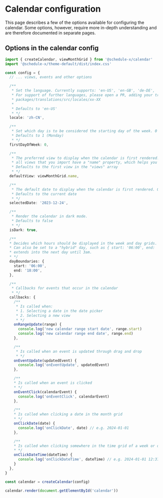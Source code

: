 # Calendar configuration

This page describes a few of the options available for configuring the calendar. Some options, however, require more
in-depth understanding and are therefore documented in separate pages.

## Options in the calendar config

```ts
import { createCalendar, viewMonthGrid } from '@schedule-x/calendar'
import '@schedule-x/theme-default/dist/index.css'

const config = {
  // ... views, events and other options

  /**
   * Set the language. Currently supports: 'en-US', 'en-GB', 'de-DE', 'zh-CN' and 'sv-SE'
   * For support of further languages, please open a PR, adding your translations under the folder:
   * packages/translations/src/locales/xx-XX
   *
   * Defaults to 'en-US'
   * */
  locale: 'zh-CN',

  /**
   * Set which day is to be considered the starting day of the week. 0 = Sunday, 1 = Monday, (...other days) 6 = Saturday
   * Defaults to 1 (Monday)
   * */
  firstDayOfWeek: 0,

  /**
   * The preferred view to display when the calendar is first rendered.
   * all views that you import have a "name" property, which helps you identify them.
   * Defaults to the first view in the "views" array
   * */
  defaultView: viewMonthGrid.name,

  /**
   * The default date to display when the calendar is first rendered. Only accepts YYYY-MM-DD format.
   * Defaults to the current date
   * */
  selectedDate: '2023-12-24',

  /**
   * Render the calendar in dark mode.
   * Defaults to false
   * */
  isDark: true,

  /**
  * Decides which hours should be displayed in the week and day grids. Defaults to midnight - midnight (a full day)
  * Can also be set to a "hybrid" day, such as { start: '06:00', end: '03:00' }, meaning each day starts at 6am but
  * extends into the next day until 3am.
  * */
  dayBoundaries: {
    start: '06:00',
    end: '18:00',
  },

  /**
   * Callbacks for events that occur in the calendar
   * */
  callbacks: {
    /**
     * Is called when:
     * 1. Selecting a date in the date picker
     * 2. Selecting a new view
     * */
    onRangeUpdate(range) {
      console.log('new calendar range start date', range.start)
      console.log('new calendar range end date', range.end)
    },

    /**
     * Is called when an event is updated through drag and drop
     * */
    onEventUpdate(updatedEvent) {
      console.log('onEventUpdate', updatedEvent)
    },

    /**
    * Is called when an event is clicked
    * */
    onEventClick(calendarEvent) {
      console.log('onEventClick', calendarEvent)
    },

    /**
    * Is called when clicking a date in the month grid
    * */
    onClickDate(date) {
      console.log('onClickDate', date) // e.g. 2024-01-01
    },

    /**
    * Is called when clicking somewhere in the time grid of a week or day view
    * */
    onClickDateTime(dateTime) {
      console.log('onClickDateTime', dateTime) // e.g. 2024-01-01 12:37
    }
  },
}

const calendar = createCalendar(config)

calendar.render(document.getElementById('calendar'))
```
